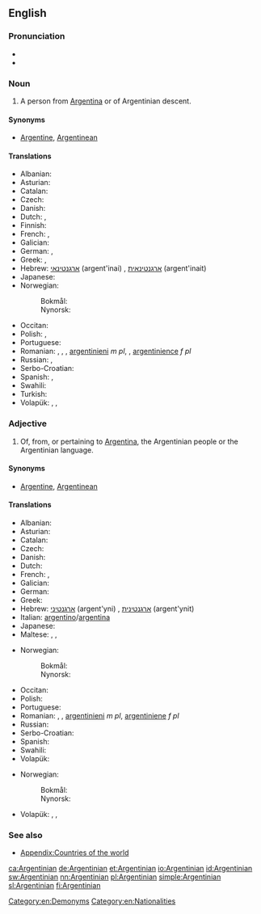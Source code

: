 ==English==

===Pronunciation===
* {{IPA|/ɑɹˌdʒɨnˈtɪniən/|/ɑɹˌdʒɨnˈtiːniən/|lang=en}}
* {{rhymes|ɪniən|lang=en}}

===Noun===
{{en-noun}}

# A person from [[Argentina]] or of Argentinian descent.

====Synonyms====
* [[Argentine]], [[Argentinean]]

====Translations====
{{trans-top|person from Argentina}}
* Albanian: {{t+|sq|argjentinas}}
* Asturian: {{t+|ast|arxentín|m}}
* Catalan: {{t+|ca|argentí|m}}
* Czech: {{t|cs|Argentinec|m}}
* Danish: {{t+|da|argentiner}}
* Dutch: {{t+|nl|Argentijn|m}}, {{t+|nl|Argentijnse|f}}
* Finnish: {{t+|fi|argentiinalainen}}
* French: {{t+|fr|Argentin|m}}, {{t+|fr|Argentine|f}}
* Galician: {{t|gl|arxentino|m}}
* German: {{t+|de|Argentinier|m}}, {{t+|de|Argentinierin|f}}
* Greek: {{t|el|Αργεντίνος|m}}, {{t|el|Αργεντίνα|f}}
* Hebrew: [[ארגנטינאי]] (argent'inai) {{g|m}}, [[ארגנטינאית]] (argent'inait) {{g|f}}
* Japanese: {{t|ja|アルゼンチン人|tr=aruzenchinjin}}
* Norwegian:
*: Bokmål: {{t+|nb|argentiner|m}}
*: Nynorsk: {{t+|nn|argentinar|m}}
{{trans-mid}}
* Occitan: {{t|oc|Argentin|m}}
* Polish: {{t+|pl|Argentyńczyk|m}}, {{t+|pl|Argentynka|f}}
* Portuguese: {{t+|pt|argentino|m}}
* Romanian: {{t+|ro|argentinian|m}}, {{t+|ro|argentiniană}}, {{t|ro|argentiniancă|f}}, [[argentinieni]] ''m pl'', {{t|ro|argentiniene}}, [[argentinience]] ''f pl''
* Russian: {{t+|ru|аргентинец|m|tr=argentínec|sc=Cyrl}}, {{t+|ru|аргентинка|f|tr=argentínka|sc=Cyrl}}
* Serbo-Croatian: {{t+|sh|Argentinac|m}}
* Spanish: {{t+|es|argentino|m}}, {{t+|es|argentina|f}}
* Swahili: {{t+|sw|Mwajentina}}
* Turkish: {{t+|tr|Arjantinli}}
* Volapük: {{qualifier|♂♀}} {{t+|vo|Largäntänan}}, {{qualifier|♂}} {{t|vo|hi-Largäntänan}}, {{qualifier|♀}} {{t|vo|ji-Largäntänan}}
{{trans-bottom}}

===Adjective===
{{en-adj|-}}

# Of, from, or pertaining to [[Argentina]], the Argentinian people or the Argentinian language.

====Synonyms====
* [[Argentine]], [[Argentinean]]

====Translations====
{{trans-top|pertaining to Argentina}}
* Albanian: {{t+|sq|argjentinas}}
* Asturian: {{t+|ast|arxentín}}
* Catalan: {{t+|ca|argentí}}
* Czech: {{t+|cs|argentinský|m}}
* Danish: {{t|da|argentinsk}}
* Dutch: {{t+|nl|Argentijns}}
* French: {{t+|fr|argentin|m}}, {{t+|fr|argentine|f}}
* Galician: {{t|gl|arxentino}}
* German: {{t+|de|argentinisch}}
* Greek: {{t|el|αργεντίνικος}}
* Hebrew: [[ארגנטיני]] (argent'yni) {{g|m}}, [[ארגנטינית]] (argent'ynit) {{g|f}}
* Italian: [[argentino]]/[[argentina]]
* Japanese: {{t|ja|アルゼンチンの|tr=aruzenchin no}}
* Maltese: {{t|mt|Arġentin|m}}, {{t|mt|Arġentina|f}}, {{t|mt|Arġentini|p}}
{{trans-mid}}
* Norwegian:
*: Bokmål: {{t|nb|argentinsk}}
*: Nynorsk: {{t+|nn|argentinsk}}
* Occitan: {{t|oc|argentin}}
* Polish: {{t+|pl|argentyński|m}}
* Portuguese: {{t+|pt|argentino}}
* Romanian: {{t+|ro|argentinian|m}}, {{t+|ro|argentiniană|f}}, [[argentinieni]] ''m pl'', [[argentiniene]] ''f pl''
* Russian: {{t+|ru|аргентинский|tr=argentínskij|sc=Cyrl}}
* Serbo-Croatian: {{t+|sh|argentinski}}
* Spanish: {{t+|es|argentino}}
* Swahili: {{t|sw|Kiajentina}}
* Volapük: {{t+|vo|Largäntänik}}
{{trans-bottom}}

{{trans-top|pertaining to an Argentinian, Argentinians}}
* Norwegian:
*: Bokmål: {{t|nb|argentinsk}}
*: Nynorsk: {{t+|nn|argentinsk}}
{{trans-mid}}
* Volapük: {{qualifier|♂♀}} {{t|vo|Largäntänanik}}, {{qualifier|♂}} {{t|vo|hi-Largäntänanik}}, {{qualifier|♀}} {{t|vo|ji-Largäntänanik}}
{{trans-bottom}}

===See also===
* [[Appendix:Countries of the world]]

[[Category:en:Demonyms]]
[[Category:en:Nationalities]]

[[ca:Argentinian]]
[[de:Argentinian]]
[[et:Argentinian]]
[[io:Argentinian]]
[[id:Argentinian]]
[[sw:Argentinian]]
[[nn:Argentinian]]
[[pl:Argentinian]]
[[simple:Argentinian]]
[[sl:Argentinian]]
[[fi:Argentinian]]